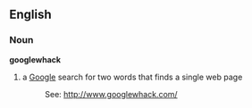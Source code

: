 ==English==
===Noun===
'''googlewhack'''
#a [[Google]] search for two words that finds a single web page
#: See: http://www.googlewhack.com/
